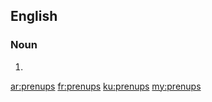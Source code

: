 ==English==

===Noun===
{{head|en|plural}}

# {{plural of|prenup|lang=en|nocat=1}}

[[ar:prenups]]
[[fr:prenups]]
[[ku:prenups]]
[[my:prenups]]